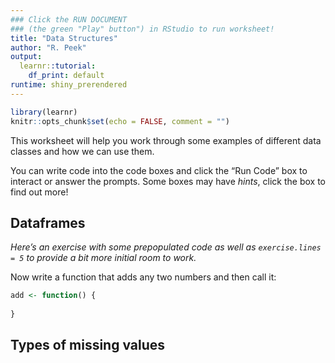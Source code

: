 ```yaml
---
### Click the RUN DOCUMENT 
### (the green "Play" button") in RStudio to run worksheet!
title: "Data Structures"
author: "R. Peek"
output: 
  learnr::tutorial:
    df_print: default
runtime: shiny_prerendered
---
```


```r
library(learnr)
knitr::opts_chunk$set(echo = FALSE, comment = "")
```

This worksheet will help you work through some examples of different data classes and how we can use them. 

You can write code into the code boxes and click the "Run Code" box to interact or answer the prompts. Some boxes may have *hints*, click the box to find out more!

## Dataframes

*Here's an exercise with some prepopulated code as well as `exercise.lines = 5` to provide a bit more initial room to work.*

Now write a function that adds any two numbers and then call it:

```r
add <- function() {
  
}
```

## Types of missing values


